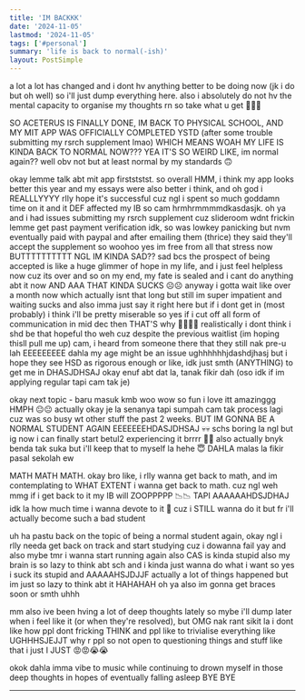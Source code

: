 ```yaml
---
title: 'IM BACKKK'
date: '2024-11-05'
lastmod: '2024-11-05'
tags: ['#personal']
summary: 'life is back to normal(-ish)'
layout: PostSimple
---
```


a lot a lot has changed and i dont hv anything better to be doing now (jk i do but oh well) so i'll just dump everything here. also i absolutely do not hv the mental capacity to organise my thoughts rn so take what u get 🤷🏻‍♀️

SO ACETERUS IS FINALLY DONE, IM BACK TO PHYSICAL SCHOOL, AND MY MIT APP WAS OFFICIALLY COMPLETED YSTD (after some trouble submitting my rsrch supplement lmao) WHICH MEANS WOAH MY LIFE IS KINDA BACK TO NORMAL NOW??? YEA IT'S SO WEIRD LIKE, im normal again?? well obv not but at least normal by my standards 🙃

okay lemme talk abt mit app firstststst. so overall HMM, i think my app looks better this year and my essays were also better i think, and oh god i REALLLYYYY rlly hope it's successful cuz ngl i spent so much goddamn time on it and it DEF affected my IB so cam hrmhrmmmmdkasdasjk. oh ya and i had issues submitting my rsrch supplement cuz slideroom wdnt frickin lemme get past payment verification idk, so was lowkey panicking but nvm eventually paid with paypal and after emailing them (thrice) they said they'll accept the supplement so woohoo yes im free from all that stress now BUTTTTTTTTTT NGL IM KINDA SAD?? sad bcs the prospect of being accepted is like a huge glimmer of hope in my life, and i just feel helpless now cuz its over and so on my end, my fate is sealed and i cant do anything abt it now AND AAA THAT KINDA SUCKS ☹️☹️ anyway i gotta wait like over a month now which actually isnt that long but still im super impatient and waiting sucks and also imma just say it right here but if i dont get in (most probably) i think i'll be pretty miserable so yes if i cut off all form of communication in mid dec then THAT'S why 👍🏻👍🏻 realistically i dont think i shd be that hopeful tho weh cuz despite the previous waitlist (im hoping thisll pull me up) cam, i heard from someone there that they still nak pre-u lah EEEEEEEEE dahla my age might be an issue ughhhhhhjdashdjhasj but i hope they see HSD as rigorous enough or like, idk just smth (ANYTHING) to get me in DHASJDHSAJ okay enuf abt dat la, tanak fikir dah (oso idk if im applying regular tapi cam tak je)

okay next topic - baru masuk kmb woo wow so fun i love itt amazinggg HMPH 😐😐 actually okay je la senanya tapi sumpah cam tak process lagi cuz was so busy wt other stuff the past 2 weeks. BUT IM GONNA BE A NORMAL STUDENT AGAIN EEEEEEEHDASJDHSAJ 💀💀 schs boring la ngl but ig now i can finally start betul2 experiencing it brrrr 🥶🥶 also actually bnyk benda tak suka but i'll keep that to myself la hehe 😇 DAHLA malas la fikir pasal sekolah ew

MATH MATH MATH. okay bro like, i rlly wanna get back to math, and im contemplating to WHAT EXTENT i wanna get back to math. cuz ngl weh mmg if i get back to it my IB will ZOOPPPPP 📉📉 TAPI AAAAAAHDSJDHAJ idk la how much time i wanna devote to it 🫤 cuz i STILL wanna do it but fr i'll actually become such a bad student

uh ha pastu back on the topic of being a normal student again, okay ngl i rlly needa get back on track and start studying cuz i dowanna fail yay and also mybe tmr i wanna start running again also CAS is kinda stupid also my brain is so lazy to think abt sch and i kinda just wanna do what i want so yes i suck its stupid and AAAAAHSJDJJF actually a lot of things happened but im just so lazy to think abt it HAHAHAH oh ya also im gonna get braces soon or smth uhhh

mm also ive been hving a lot of deep thoughts lately so mybe i'll dump later when i feel like it (or when they're resolved), but OMG nak rant sikit la i dont like how ppl dont fricking THINK and ppl like to trivialise everything like UGHHHSJEJJT why r ppl so not open to questioning things and stuff like that i just I JUST 😡😡😭😭

okok dahla imma vibe to music while continuing to drown myself in those deep thoughts in hopes of eventually falling asleep BYE BYE

---

<script async src="https://talk.hyvor.com/embed/embed.js" type="module"></script>
<hyvor-talk-comments website-id="11281" page-id="https://leia-mayssa.vercel.app//blog/im%20back"></hyvor-talk-comments>
